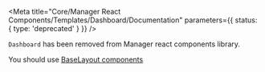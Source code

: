 
<Meta
  title="Core/Manager React Components/Templates/Dashboard/Documentation"
  parameters={{ status: { type: 'deprecated' } }}
/>

<Title preset={ODS_TEXT_PRESET.heading1}>
  Dashboard template - migrate from 1.X.0 from 2.X.0
</Title>

`Dashboard` has been removed from Manager react components library.

You should use <a href="/?path=/story/templates-base--dashboard-template">BaseLayout components</a>

